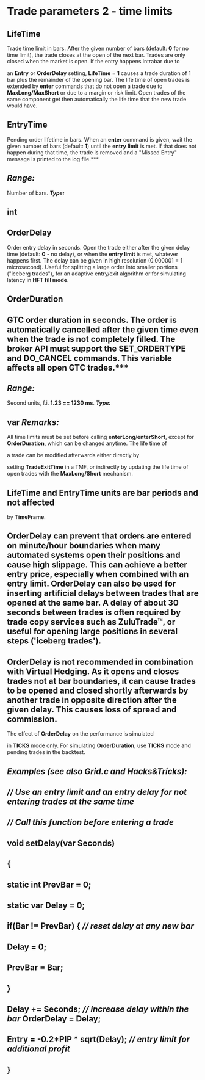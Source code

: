 # ﻿Trade parameters 2 - time limits 

## LifeTime 

Trade time limit in bars. After the given number of bars (default: **0** for no time limit), the trade closes at the open of the next bar. Trades are only closed when the market is open. If the entry happens intrabar due to 

an **Entry** or **OrderDelay** setting, **LifeTime** = **1** causes a trade duration of 1 bar plus the remainder of the opening bar. The life time of open trades is extended by **enter** commands that do not open a trade due to **MaxLong/MaxShort** or due to a margin or risk limit. Open trades of the same component get then automatically the life time that the new trade would have. 

## EntryTime 

Pending order lifetime in bars. When an **enter** command is given, wait the given number of bars (default: **1**) until the **entry limit** is met. If that does not happen during that time, the trade is removed and a "Missed Entry" message is printed to the log file.*** 

## *Range:* 

Number of bars. ***Type:*** 

## int 

## OrderDelay 

Order entry delay in seconds. Open the trade either after the given delay time (default: **0** - no delay), or when the **entry limit** is met, whatever happens first. The delay can be given in high resolution (0.000001 = 1 microsecond). Useful for splitting a large order into smaller portions ("iceberg trades"), for an adaptive entry/exit algorithm or for simulating latency in **HFT fill mode**.

## OrderDuration 

## GTC order duration in seconds. The order is automatically cancelled after the given time even when the trade is not completely filled. The broker API must support the SET\_ORDERTYPE and DO\_CANCEL commands. This variable affects all open GTC trades.*** 

## *Range:* 

Second units, f.i. **1.23 == 1230 ms**. ***Type:*** 

## var *Remarks:* 

All time limits must be set before calling **enterLong**/**enterShort**,        except for **OrderDuration**, which can be changed anytime. The life time of 

a trade can be modified afterwards either directly by 

setting **TradeExitTime** in a TMF, or indirectly by updating the life time of open trades with the **MaxLong/Short** mechanism. 

## LifeTime and EntryTime units are bar periods and not affected 

by **TimeFrame**. 

## OrderDelay can prevent that orders are entered on minute/hour boundaries when many automated systems open their positions and cause high slippage. This can achieve a better entry price, especially when combined with an entry limit. OrderDelay can also be used for inserting artificial delays between trades that are opened at the same bar. A delay of about 30 seconds between trades is often required by trade copy services such as ZuluTrade™, or useful for opening large positions in several steps ('iceberg trades'). 

## OrderDelay is not recommended in combination with Virtual Hedging. As it opens and closes trades not at bar boundaries, it can cause trades to be opened and closed shortly afterwards by another trade in opposite direction after the given delay. This causes loss of spread and commission. 

The effect of **OrderDelay** on the performance is simulated 

in **TICKS** mode only. For simulating **OrderDuration**, use **TICKS** mode and pending trades in the backtest. 

## *Examples (see also Grid.c and Hacks&Tricks):* 

## *// Use an entry limit and an entry delay for not entering trades at the same time* 

## *// Call this function before entering a trade* 

## void setDelay(var Seconds) 

## { 

## static int PrevBar = 0; 

## static var Delay = 0; 

## if(Bar != PrevBar) { *// reset delay at any new bar* 

## Delay = 0; 

## PrevBar = Bar; 

## } 

## Delay += Seconds; *// increase delay within the bar* OrderDelay = Delay; 

## Entry = -0.2\*PIP \* sqrt(Delay); *// entry limit for additional profit* 

## }
